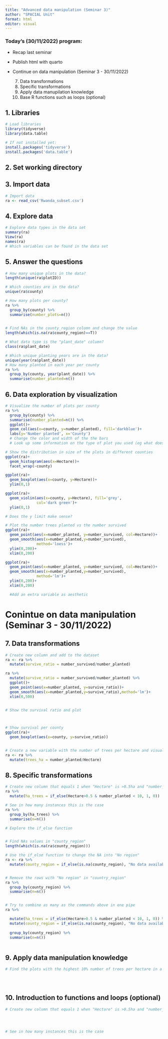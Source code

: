 ---
title: "Advanced data manipulation (Seminar 3)"
author: "SPACIAL Unit"
format: html
editor: visual
---

### Today's (30/11/2022) program:

-   Recap last seminar

-   Publish html with quarto

-   Continue on data manipulation (Seminar 3 - 30/11/2022)

    7.  Data transformations
    8.  Specific transformations
    9.  Apply data manupilation knowledge
    10. Base R functions such as loops (optional)

## 1. Libraries

```{r}
# Load libraries
library(tidyverse)
library(data.table)

# If not installed yet:
install.packages('tidyverse')
install.packages('data.table')
```

## 2. Set working directory

## 3. Import data

```{r}
# Import data
ra <- read_csv('Rwanda_subset.csv')

```

## 4. Explore data

```{r}
# Explore data types in the data set
summary(ra)
View(ra)
names(ra)
# Which variables can be found in the data set
```

## 5. Answer the questions

```{r}
# How many unique plots in the data?
length(unique(ra$plotID))
```

```{r}
# Which counties are in the data?
unique(ra$county)
```

```{r}
# How many plots per county?
ra %>% 
  group_by(county) %>% 
  summarise(number_plots=n())
  
```

```{r}
# Find NAs in the county_region column and change the value
length(which(is.na(ra$county_region)==T))

```

```{r}
# What data type is the "plant_date" column?
class(ra$plant_date)

# Which unique planting years are in the data?
unique(year(ra$plant_date))
# How many planted in each year per county
ra %>% 
  group_by(county, year(plant_date)) %>% 
  summarise(number_planted=n())

```

## 6. Data exploration by visualization

```{r}
# Visualize the number of plots per county
ra %>% 
  group_by(county) %>% 
  summarise(number_planted=n()) %>% 
  ggplot()+
  geom_col(aes(x=county, y=number_planted), fill='darkblue')+
  labs(y='Number planted', x='County')
  # Change the color and width of the the bars
  # Look up some information on the type of plot you used (eg what does 'identity' mean?)

```

```{r}
# Show the distribution in size of the plots in different counties
ggplot(ra)+
  geom_histogram(aes(x=Hectare))+
  facet_wrap(~county)

ggplot(ra)+
  geom_boxplot(aes(x=county, y=Hectare))+
  ylim(0,1)

ggplot(ra)+
  geom_violin(aes(x=county, y=Hectare), fill='grey',
              col='dark green')+
  ylim(0,1)

# Does the y limit make sense?

```

```{r}
# Plot the number trees planted vs the number survived
ggplot(ra)+
  geom_point(aes(x=number_planted, y=number_survived, col=Hectare))+
  geom_smooth(aes(x=number_planted,y=number_survived),
              method='loess')+
  ylim(0,200)+
  xlim(0,200)

ggplot(ra)+
  geom_point(aes(x=number_planted, y=number_survived, col=Hectare))+
  geom_smooth(aes(x=number_planted,y=number_survived),
              method='lm')+
  ylim(0,200)+
  xlim(0,200)

  #Add an extra variable as aesthetic 

```

# Conintue on data manipulation (Seminar 3 - 30/11/2022)

## 7. Data transformations

```{r}
# Create new column and add to the dataset
ra <- ra %>% 
  mutate(survive_ratio = number_survived/number_planted)

ra %>% 
  mutate(survive_ratio = number_survived/number_planted) %>% 
  ggplot()+
  geom_point(aes(x=number_planted, y=survive_ratio))+
  geom_smooth(aes(x=number_planted,y=survive_ratio),method='lm')+
  xlim(0,500)


# Show the survival ratio and plot



# Show survival per county
ggplot(ra)+
  geom_boxplot(aes(x=county, y=survive_ratio))


# Create a new variable with the number of trees per hectare and visualize against survive_ratio
ra <- ra %>%  
  mutate(trees_ha = number_planted/Hectare)


```

## 8. Specific transformations

```{r}
# Create new column that equals 1 when "Hectare" is >0.5ha and "number_planted" is <10
ra %>% 
  mutate(ha_trees = if_else(Hectare>0.5 & number_planted < 10, 1, 0)) 

# See in how many instances this is the case
ra %>% 
  group_by(ha_trees) %>% 
  summarise(n=n())

# Explore the if_else function


# Find NAs values in "county_region"
length(which(is.na(ra$county_region)))

# Use the if_else function to change the NA into "No region"
ra <- ra %>% 
  mutate(county_region = if_else(is.na(county_region), "No data available", county_region)) 


# Remove the rows with "No region" in "country_region"
ra %>% 
  group_by(county_region) %>% 
  summarise(n=n())


# Try to combine as many as the commands above in one pipe
ra %>%

  mutate(ha_trees = if_else(Hectare>0.5 & number_planted < 10, 1, 0)) %>% 
  mutate(county_region = if_else(is.na(county_region), "No data available", county_region)) %>% 
  
  group_by(county_region) %>% 
  summarise(n=n())
  
```

## 9. Apply data manipulation knowledge

```{r}
# Find the plots with the highest 10% number of trees per hectare in a garden. Then, exclude all columns but plotID, county, plant_date and trees_hectares. Then visualise the result 





```

## 10. Introduction to functions and loops (optional)

```{r}
# Create new column that equals 1 when "Hectare" is >0.5ha and "number_planted" is <10




# See in how many instances this is the case



```
